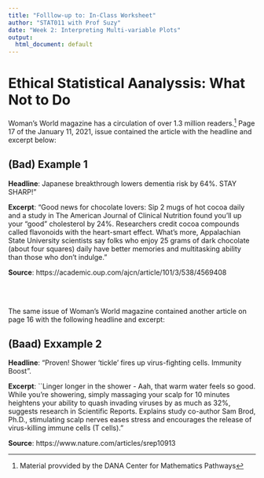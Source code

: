 ```yaml
---
title: "Folllow-up to: In-Class Worksheet"
author: "STAT011 with Prof Suzy"
date: "Week 2: Interpreting Multi-variable Plots"
output:
  html_document: default
---
```


# Ethical Statistical Aanalyssis: What Not to Do 

Woman’s World magazine has a circulation of over 1.3 million readers.^[Material provvided by the DANA Center for Mathematics Pathways] Page 17 of the January 11, 2021, issue contained the article with the headline and excerpt below: 

## (Bad) Example 1 

**Headline**: Japanese breakthrough lowers dementia risk by 64%. STAY SHARP!”

**Excerpt**: “Good news for chocolate lovers: Sip 2 mugs of hot cocoa daily and a study in The American Journal of Clinical Nutrition found you’ll up your “good” cholesterol by 24%. Researchers credit cocoa compounds called flavonoids with the heart-smart effect. What’s more, Appalachian State University scientists say folks who enjoy 25 grams of dark chocolate (about four squares) daily have better memories and multitasking ability than those who don’t indulge.”

**Source**: https://academic.oup.com/ajcn/article/101/3/538/4569408

<br>
<br>


The same issue of Woman’s World magazine contained another article on page 16 with the following headline and excerpt: 


## (Baad) Exxample 2 

**Headline**: “Proven! Shower ‘tickle’ fires up virus-fighting cells. Immunity Boost”.

**Excerpt**: ``Linger longer in the shower - Aah, that warm water feels so good. While you’re showering, simply massaging your scalp for 10 minutes heightens your ability to quash invading viruses by as much as 32%, suggests research in Scientific Reports. Explains study co-author Sam Brod, Ph.D., stimulating scalp nerves eases stress and encourages the release of virus-killing immune cells (T cells)."

**Source**: https://www.nature.com/articles/srep10913
